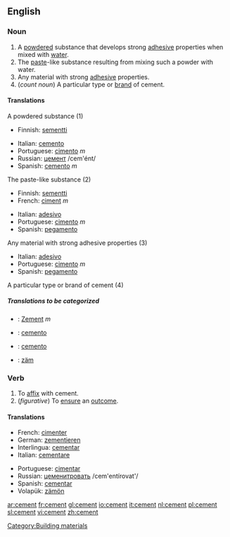 ==English==

===Noun===
{{wikipedia}}
{{en-noun}}
# A [[powdered]] substance that develops strong [[adhesive]] properties when mixed with [[water]].
# The [[paste]]-like substance resulting from mixing such a powder with water.
# Any material with strong [[adhesive]] properties.
# (''count noun'') A particular type or [[brand]] of cement.

====Translations====
;A powdered substance (1)
{{top}}
*Finnish: [[sementti]]
{{mid}}
*Italian: [[cemento]] {{m}}
*Portuguese: [[cimento]] ''m''
*Russian: [[цемент]] /cem'ént/ {{m}}
*Spanish: [[cemento]] ''m''
{{bottom}}

;The paste-like substance (2)
{{top}}
*Finnish: [[sementti]]
*French: [[ciment]] ''m''
{{mid}}
*Italian: [[adesivo]]
*Portuguese: [[cimento]] ''m''
*Spanish: [[pegamento]]
{{bottom}}

;Any material with strong adhesive properties (3)
{{top}}
{{mid}}
*Italian: [[adesivo]]
*Portuguese: [[cimento]] ''m''
*Spanish: [[pegamento]]
{{bottom}}

;A particular type or brand of cement (4)
{{top}}
{{mid}}
{{bottom}}

=====Translations to be categorized=====
{{checktrans}}

*{{ttbc|German}}: [[Zement]] ''m''
*{{ttbc|Interlingua}}: [[cemento]]
*{{ttbc|Ido}}: [[cemento]]
*{{ttbc|Volapük}}: [[zäm]]

===Verb===
{{conj|cement|cements|cemented|cemented|cementing}}
# To [[affix]] with cement.
# (''figurative'') To [[ensure]] an [[outcome]].

====Translations====
{{top}}
*French: [[cimenter]] 
*German: [[zementieren]]
*Interlingua: [[cementar]] 
*Italian: [[cementare]]
{{mid}}
*Portuguese: [[cimentar]]
*Russian: [[цеменитровать]] /cem'entírovat'/ 
*Spanish: [[cementar]]
*Volapük: [[zämön]]
{{bottom}}

[[Category:Building materials]]

[[ar:cement]]
[[fr:cement]]
[[gl:cement]]
[[io:cement]]
[[it:cement]]
[[nl:cement]]
[[pl:cement]]
[[sl:cement]]
[[vi:cement]]
[[zh:cement]]